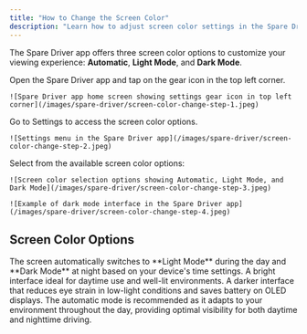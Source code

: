 ```yaml
---
title: "How to Change the Screen Color"
description: "Learn how to adjust screen color settings in the Spare Driver app with automatic, light, and dark mode options"
---
```


The Spare Driver app offers three screen color options to customize your viewing experience: **Automatic**, **Light Mode**, and **Dark Mode**.

<Steps>
  <Step title="Open Settings">
    Open the Spare Driver app and tap on the gear icon in the top left corner.
    
    ![Spare Driver app home screen showing settings gear icon in top left corner](/images/spare-driver/screen-color-change-step-1.jpeg)
  </Step>
  
  <Step title="Navigate to Screen Color Settings">
    Go to Settings to access the screen color options.
    
    ![Settings menu in the Spare Driver app](/images/spare-driver/screen-color-change-step-2.jpeg)
  </Step>
  
  <Step title="Choose Your Preferred Mode">
    Select from the available screen color options:
    
    ![Screen color selection options showing Automatic, Light Mode, and Dark Mode](/images/spare-driver/screen-color-change-step-3.jpeg)
    
    ![Example of dark mode interface in the Spare Driver app](/images/spare-driver/screen-color-change-step-4.jpeg)
  </Step>
</Steps>

## Screen Color Options

<CardGroup cols={3}>
  <Card title="Automatic" icon="wand-magic-sparkles">
    The screen automatically switches to **Light Mode** during the day and **Dark Mode** at night based on your device's time settings.
  </Card>
  
  <Card title="Light Mode" icon="sun">
    A bright interface ideal for daytime use and well-lit environments.
  </Card>
  
  <Card title="Dark Mode" icon="moon">
    A darker interface that reduces eye strain in low-light conditions and saves battery on OLED displays.
  </Card>
</CardGroup>

<Tip>
The automatic mode is recommended as it adapts to your environment throughout the day, providing optimal visibility for both daytime and nighttime driving.
</Tip>

